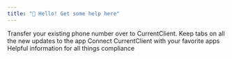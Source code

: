 ```yaml
---
title: "👋 Hello! Get some help here"
---
```


<Columns cols={1}>
  <Card title="Porting Phone Numbers To CurrentClient" icon="pen-to-square" href="/pages/porting/PortingMain">
    Transfer your existing phone number over to CurrentClient.
  </Card>
  <Card title="Changelog" icon="palette" href="/essentials/settings">
    Keep tabs on all the new updates to the app
  </Card>
  <Card title="Integrations" icon="map" href="/essentials/navigation">
    Connect CurrentClient with your favorite apps
  </Card>
  <Card title="Compliance" icon="terminal" href="/api-reference/introduction">
    Helpful information for all things compliance
  </Card>
</Columns>